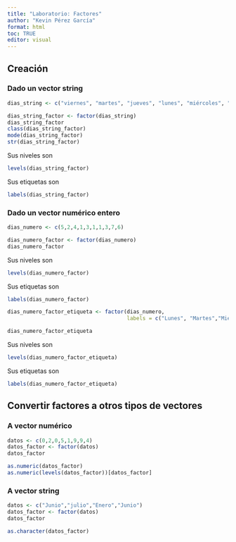 ```yaml
---
title: "Laboratorio: Factores"
author: "Kevin Pérez García"
format: html
toc: TRUE
editor: visual
---
```


## Creación

### Dado un vector string

```r
dias_string <- c("viernes", "martes", "jueves", "lunes", "miércoles", "lunes", "lunes", "miércoles", "domingo", "sábado")

dias_string_factor <- factor(dias_string)
dias_string_factor
class(dias_string_factor)
mode(dias_string_factor)
str(dias_string_factor)
```

Sus niveles son

```r
levels(dias_string_factor)
```

Sus etiquetas son

```r
labels(dias_string_factor)
```

### Dado un vector numérico entero

```r
dias_numero <- c(5,2,4,1,3,1,1,3,7,6)

dias_numero_factor <- factor(dias_numero)
dias_numero_factor
```

Sus niveles son

```r
levels(dias_numero_factor)
```

Sus etiquetas son

```r
labels(dias_numero_factor)
```

```r
dias_numero_factor_etiqueta <- factor(dias_numero,
                                      labels = c("Lunes", "Martes","Miércoles","Jueves","Viernes","Sábado","Domingo"))

dias_numero_factor_etiqueta
```

Sus niveles son

```r
levels(dias_numero_factor_etiqueta)
```

Sus etiquetas son

```r
labels(dias_numero_factor_etiqueta)
```

## Convertir factores a otros tipos de vectores

### A vector numérico

```r
datos <- c(0,2,0,5,1,9,9,4)
datos_factor <- factor(datos)
datos_factor

as.numeric(datos_factor)
as.numeric(levels(datos_factor))[datos_factor]
```

### A vector string

```r
datos <- c("Junio","julio","Enero","Junio")
datos_factor <- factor(datos)
datos_factor

as.character(datos_factor)
```

